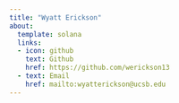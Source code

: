 ```yaml
---
title: "Wyatt Erickson"
about:
  template: solana
  links:
  - icon: github
    text: Github
    href: https://github.com/werickson13
  - text: Email
    href: mailto:wyatterickson@ucsb.edu
---
```



